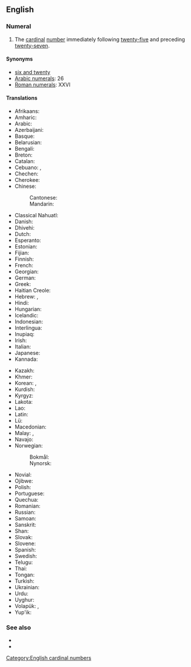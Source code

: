 ==English==
{{number box|en|26}}

===Numeral===
{{head|en|numeral}}

# The [[cardinal]] [[number]] immediately following [[twenty-five]] and preceding [[twenty-seven]].

====Synonyms====
* [[six and twenty]]
* [[w:Arabic numerals|Arabic numerals]]: 26
* [[w:Roman numerals|Roman numerals]]: XXVI

====Translations====
{{trans-top|cardinal number}}
* Afrikaans: {{t+|af|ses-en-twintig}}
* Amharic: {{t|am|ሃያ ስድስት}}
* Arabic: {{t|ar|سِتَّة وَعِشْرُون|tr=sitta wa-ʿišrūn|m}}
* Azerbaijani: {{t+|az|iyirmi altı}}
* Basque: {{t+|eu|hogeita sei}}
* Belarusian: {{t|be|два́ццаць шэсць}}
* Bengali: {{t|bn|ছাব্বিশ}}
* Breton: {{t|br|c'hwec'h-warn-ugent}}
* Catalan: {{t+|ca|vint-i-sis}}
* Cebuano: {{t|ceb|kawhaa'g unom}}, {{t|ceb|baynete sais}}
* Chechen: {{t|ce|ткъе ялх}}
* Cherokee: {{t|chr|ᏔᎵᏍᎪ ᏑᏓᎵ}}
* Chinese:
*: Cantonese: {{t|yue|二十六|tr=ji6 sap6 luk6}}
*: Mandarin: {{t|cmn|二十六|tr=èr shí liù}}
* Classical Nahuatl: {{t|nci|cempōhualli onchicuacē}}
* Danish: {{t|da|seksogtyve}}
* Dhivehi: {{t|dv|ސައްބީސް}}
* Dutch: {{t+|nl|zesentwintig}}
* Esperanto: {{t|eo|dudek ses}}
* Estonian: {{t+|et|kakskümmend kuus}}
* Fijian: {{t|fj|ruasagavulu ka ono}}
* Finnish: {{t|fi|kaksikymmentäkuusi}}
* French: {{t+|fr|vingt-six|m}}
* Georgian: {{t|ka|ოცდაექვსი}}
* German: {{t|de|sechsundzwanzig}}
* Greek: {{t|el|είκοσι έξι}}
* Haitian Creole: {{t|ht|vennsis}}
* Hebrew: {{t|he|עשרים־וששה|m|tr=esrím-və-shishá}}, {{t|he|עשרים־ושש|f|tr=esrím-və-shaysh}}
* Hindi: {{t+|hi|छब्बीस}}
* Hungarian: {{t+|hu|huszonhat}}
* Icelandic: {{t+|is|tuttugu og sex}}
* Indonesian: {{t|id|dua puluh enam}}
* Interlingua: {{t|ia|vinti-sex}}
* Inupiaq: {{t|ik|iñuiñaq itchaksraq}}
* Irish: {{t|ga|fiche a sé}}
* Italian: {{t+|it|ventisei}}
* Japanese: {{t|ja|二十六|tr=ni-jū-rokú}}
* Kannada: {{t|kn|ಇಪ್ಪತ್ತಾರು}}
{{trans-mid}}
* Kazakh: {{t|kk|жиырма алты}}
* Khmer: {{t|km|ម្ភៃប្រាំ​មួយ|tr=mpʰey pram muəy}}
* Korean: {{t|ko|스물여섯|tr=seumul yeoseos}}, {{t+|ko|이십육|tr=isib-yug}}
* Kurdish: {{t+|ku|bîst û şeş}}
* Kyrgyz: {{t|ky|жыйырма алты}}
* Lakota: {{t|lkt|wikčémna núŋpa aké šákpe}}
* Lao: {{t|lo|ຊາວຫົກ}}
* Latin: {{t|la|vīgintīsex}}
* Lü: {{t|khb|ᦌᦱᧁᦷᦠᧅ|tr=saaw4 hok2}}
* Macedonian: {{t|mk|два́есет и шест}}
* Malay: {{t|ms|dua puluh enam}}, {{t|ms|enam likur}}
* Navajo: {{t|nv|naadįįhastą́ą́}}
* Norwegian:
*: Bokmål: {{t|no|tjueseks}}
*: Nynorsk: {{t|nn|tjueseks}}
* Novial: {{t|nov|duanti-six}}
* Ojibwe: {{t|oj|niishtana-ashi-ingodwaaswi}}
* Polish: {{t|pl|dwadzieścia sześć}}
* Portuguese: {{t|pt|vinte e seis|m}}
* Quechua: {{t|qu|iskay chunka suqtayuq}}
* Romanian: {{t|ro|douăzeci și șase}}
* Russian: {{t+|ru|два́дцать шесть}}
* Samoan: {{t|sm|luasefulu ono}}
* Sanskrit: {{t+|sa|षड्विंशति|f}}
* Shan: {{t|shn|သၢဝ်းႁူၵ်း}}
* Slovak: {{t|sk|dvadsaťšesť}}
* Slovene: {{t|sl|šestindvajset}}
* Spanish: {{t+|es|veintiséis}}
* Swedish: {{t+|sv|tjugosex}}
* Telugu: {{t|te|ఇరవై ఆరు}}
* Thai: {{t|th|ยี่สิบหก}}
* Tongan: {{t|to|uofulu mā ono}}
* Turkish: {{t+|tr|yirmi altı}}
* Ukrainian: {{t|uk|два́дцять шість}}
* Urdu: {{t|ur|چھبیس|tr=chabbīs}}
* Uyghur: {{t|ug|يىگىرمە ئالتە}}
* Volapük: {{t|vo|teldegmäl}}, {{t|vo|telsemäl}} {{qualifier|older term, obsolete}}
* Yup'ik: {{t|esu|yuinaq arvinlegen}}
{{trans-bottom}}

===See also===
* {{l|en|twenty-five}}
* {{l|en|twenty-seven}}

[[Category:English cardinal numbers]]